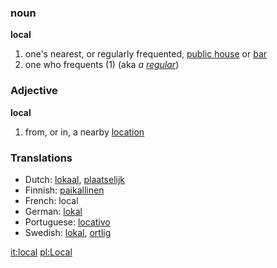 ===noun===
'''local'''
#one's nearest, or regularly frequented, [[public house]] or [[bar]]
#one who frequents (1) (aka ''a [[regular]]'')

===Adjective===
'''local'''
#from, or in, a nearby [[location]]


===Translations===
*Dutch: [[lokaal]], [[plaatselijk]]
*Finnish: [[paikallinen]]
*French: local
*German: [[lokal]]
*Portuguese: [[locativo]]
*Swedish: [[lokal]], [[ortlig]]

[[it:local]]
[[pl:Local]]